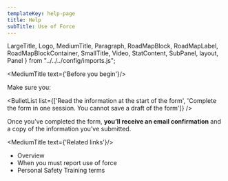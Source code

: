 ```yaml
---
templateKey: help-page
title: Help
subTitle: Use of Force
---
```

LargeTitle, Logo, MediumTitle, Paragraph, RoadMapBlock, RoadMapLabel, RoadMapBlockContainer, SmallTitle, Video, StatContent,
SubPanel, layout, Panel } from "../../../config/imports.js";

<MediumTitle text={'Before you begin'}/>

Make sure you:

<BulletList list={['Read the information at the start of the form', 'Complete the form in one session. You cannot save a draft of the form']} />

Once you’ve completed the form, **you’ll receive an email confirmation** and a copy of the information you’ve submitted.

<MediumTitle text={'Related links'}/>

<ul class="govuk-list govuk-list--bullet">
	<li><Link class="govuk-link" to="/help/uof/">Overview</Link></li>
	<li><Link class="govuk-link" to="/help/uof/uof-when-you-must-report-use-of-force/">When you must report use of force</Link></li>
    <li><Link class="govuk-link" to="/help/uof/uof-personal-safety-training-terms/">Personal Safety Training terms</Link></li>
</ul>